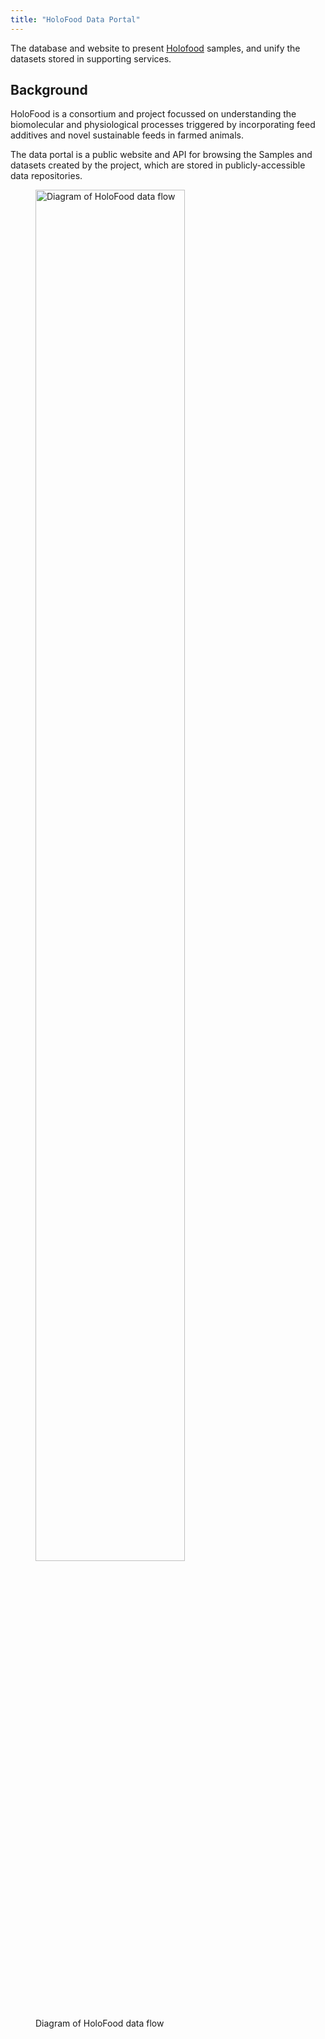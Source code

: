 ```yaml
---
title: "HoloFood Data Portal"
---
```


The database and website to present [Holofood](https://www.holofood.eu) samples,
and unify the datasets stored in supporting services.

## Background
HoloFood is a consortium and project focussed on understanding the biomolecular 
and physiological processes  triggered by incorporating feed additives and novel
sustainable feeds in farmed animals.

The data portal is a public website and API for browsing the Samples and datasets
created by the project, which are stored in publicly-accessible data repositories.

![Diagram of HoloFood data flow](/img/index/data-flow.png){ width=75% fig-align="left" }


